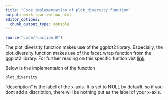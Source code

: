---
title: "Code implementation of plot_diversity function"
output: workflowr::wflow_html
editor_options:
  chunk_output_type: console
---
```{r, include= FALSE}
source("code/function.R")
```

The plot_diversity function makes use of the ggplot2 library. Especially, the plot_diversity function makes use of the facet_wrap function from the ggplot2 library. For further reading on this specific funtion vist [link](https://ggplot2.tidyverse.org/reference/facet_wrap.html)

Below is the implementaion of the function

```{r, echo = FALSE}
plot_diversity
```

"description" is the label of the x-axis. It is set to NULL by default, so if you dont add a discribtion, there will be nothing put as the label of your x-axis.  

<br>
<br>
<br>
<br>
<br>
<br>
<br>
<br>
<br>

